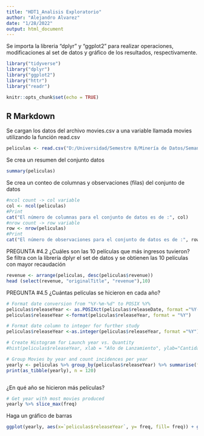 ---
title: "HDT1_Analisis Exploratorio"
author: "Alejandro Alvarez"
date: "1/28/2022"
output: html_document
---
Se importa la libreria "dplyr" y "ggplot2" para realizar operaciones, modificaciones al set de datos y gráfico de los resultados, respectivamente.
```{r}
library("tidyverse")
library("dplyr")
library("ggplot2")
library("httr")
library("readr")
```

```{r setup, include=FALSE}

knitr::opts_chunk$set(echo = TRUE)
```

## R Markdown
Se cargan los datos del archivo movies.csv a una variable llamada movies utilizando la función read.csv
```{r}
peliculas <- read.csv("D:/Universidad/Semestre 8/Minería de Datos/Semana 03/movies.csv", stringsAsFactors = F)
```

Se crea un resumen del conjunto datos 
```{r}
summary(peliculas)
```

Se crea un conteo de columnas y observaciones (filas) del conjunto de datos
```{r}
#ncol count -> col variable
col <- ncol(peliculas)
#Print
cat("El número de columnas para el conjunto de datos es de :", col)
#nrow count -> row variable
row <- nrow(peliculas)
#Print
cat("El número de observaciones para el conjunto de datos es de :", row)

```

PREGUNTA #4.2
¿Cuáles son las 10 películas que más ingresos tuvieron?\n
Se filtra con la librería dplyr el set de datos y se obtienen las 10 películas con mayor recaudación
```{r}
revenue <- arrange(peliculas, desc(peliculas$revenue))
head (select(revenue, "originalTitle", "revenue"),10)
```

PREGUNTA #4.5
¿Cuántas películas se hicieron en cada año? 
```{r}
# Format date conversion from "%Y-%m-%d" to POSIX %Y%
peliculas$releaseYear <- as.POSIXct(peliculas$releaseDate, format ="%Y-%m-%d")
peliculas$releaseYear <-format(peliculas$releaseYear, format = "%Y")

# Format date column to integer for further study
peliculas$releaseYear <-as.integer(peliculas$releaseYear, format ="%Y")

# Create Histogram for Launch year vs. Quantity
#hist(peliculas$releaseYear, xlab = "Año de Lanzamiento", ylab="Cantidad",col="yellow",border="blue", xlim =c(1902,2022), ylim =c(0,1200), breaks = 50)

# Group Movies by year and count incidences per year
yearly <- peliculas %>% group_by(peliculas$releaseYear) %>% summarise(freq=n()) %>% ungroup()
print(as_tibble(yearly), n = 120)



```

¿En qué año se hicieron más películas?
```{r}
# Get year with most movies produced
yearly %>% slice_max(freq)
```

Haga un gráfico de barras
```{r}
ggplot(yearly, aes(x=`peliculas$releaseYear`, y= freq, fill= freq)) + geom_col(position ="dodge")
```

